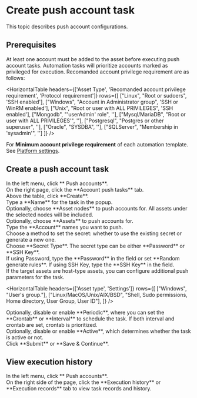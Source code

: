 # Create push account task

This topic describes push account configurations.

## Prerequisites
At least one account must be added to the asset before executing push account tasks. Automation tasks will prioritize accounts marked as privileged for execution.
Recomanded account privilege requirement are as follows:

<HorizontalTable 
headers={['Asset Type', 'Recomanded account privilege requirement', 'Protocol requirement']} 
rows={[
    ["Linux", "Root or sudoers", 'SSH enabled'], 
    ["Windows", "Account in Administrator group", 'SSH or WinRM enabled'], 
    ["Unix", "Root or user with ALL PRIVILEGES", 'SSH enabled'], 
    ["Mongodb", "'userAdmin' role", ''], 
    ["Mysql/MariaDB", "Root or user with ALL PRIVILEGES'", ''], 
    ["Postgresql", "Postgres or other superuser", ''], 
    ["Oracle", "SYSDBA", ''],
    ["SQLServer", "Membership in 'sysadmin'", '']
]}
/>

For **Minimum account privilege requirement** of each automation template. See [Platform settings](/docs/platform-settings/automation-settings).

## Create a push account task

<Steps>

<div>
<Nav name="pam" />
</div>

<div>
In the left menu, click **<Icon name="search" /> Push accounts**.
</div>

<div>
On the right page, click the **Account push tasks** tab.
</div>

<div>
Above the table, click **Create**.
</div>

<div>
Type a **Name** for the task in the popup.
</div>

<div>
Optionally, choose **Asset nodes** to push accounts for. All assets under the selected nodes will be included.
</div>

<div>
Optionally, choose **Assets** to push accounts for.
</div>

<div>
Type the **Account** names you want to push.
</div>

<div>
Choose a method to set the secret: whether to use the existing secret or generate a new one.
</div>

<div>
Choose **Secret Type**. The secret type can be either **Password** or **SSH Key**.
</div>

<div>
If using Password, type the **Password** in the field or set **Random generate rules**.
If using SSH Key, type the **SSH Key** in the field.
</div>

<div>
If the target assets are host-type assets, you can configure additional push parameters for the task.

<HorizontalTable 
headers={['Asset type', 'Settings']} 
rows={[
    ["Windows", "User's group."], 
    ["Linux/MacOS/Unix/AIX/BSD", "Shell, Sudo permissions, Home directory, User Group, User ID"], 
]}
/>
</div>

<div>
Optionally, disable or enable **Periodic**, where you can set the **Crontab** or **Interval** to schedule the task. 
If both interval and crontab are set, crontab is prioritized.
</div>

<div>
Optionally, disable or enable **Active**, which determines whether the task is active or not.
</div>

<div>
Click **Submit** or **Save & Continue**.
</div>

</Steps>

## View execution history

<Steps>

<div>
<Nav name="pam" />
</div>

<div>
In the left menu, click **<Icon name="search" /> Push accounts**.
</div>

<div>
On the right side of the page, click the **Execution history** or **Execution records** tab to view task records and history.
</div>

</Steps>